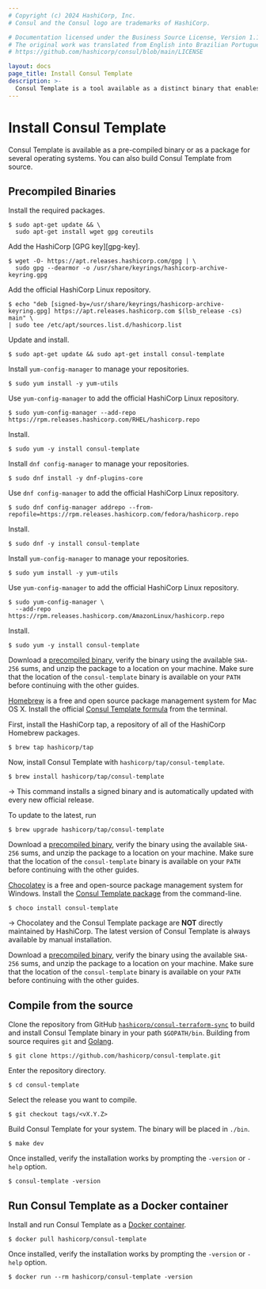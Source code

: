 ```yaml
---
# Copyright (c) 2024 HashiCorp, Inc.
# Consul and the Consul logo are trademarks of HashiCorp.

# Documentation licensed under the Business Source License, Version 1.1.
# The original work was translated from English into Brazilian Portuguese.
# https://github.com/hashicorp/consul/blob/main/LICENSE

layout: docs
page_title: Install Consul Template
description: >-
  Consul Template is a tool available as a distinct binary that enables dynamic application configuration and secrets rotation for Consul deployments based on Go templates.
---
```


# Install Consul Template

Consul Template is available as a pre-compiled binary or as a package for several operating systems. You can also build Consul Template from source.

## Precompiled Binaries

<Tabs>
<Tab heading="Linux" group="linux">

<Tabs>
<Tab heading="Ubuntu/Debian" group="ubuntu">

Install the required packages.

```shell-session
$ sudo apt-get update && \
  sudo apt-get install wget gpg coreutils
```

Add the HashiCorp [GPG key][gpg-key].

```shell-session
$ wget -O- https://apt.releases.hashicorp.com/gpg | \
  sudo gpg --dearmor -o /usr/share/keyrings/hashicorp-archive-keyring.gpg
```

Add the official HashiCorp Linux repository.

```shell-session
$ echo "deb [signed-by=/usr/share/keyrings/hashicorp-archive-keyring.gpg] https://apt.releases.hashicorp.com $(lsb_release -cs) main" \
| sudo tee /etc/apt/sources.list.d/hashicorp.list
```

Update and install.

```shell-session
$ sudo apt-get update && sudo apt-get install consul-template
```

</Tab>
<Tab heading="RHEL/CentOS" group="rhel">

Install `yum-config-manager` to manage your repositories.

```shell-session
$ sudo yum install -y yum-utils
```

Use `yum-config-manager` to add the official HashiCorp Linux repository.

```shell-session
$ sudo yum-config-manager --add-repo https://rpm.releases.hashicorp.com/RHEL/hashicorp.repo
```

Install.

```shell-session
$ sudo yum -y install consul-template
```

</Tab>
<Tab heading="Fedora" group="fedora">

Install `dnf config-manager` to manage your repositories.

```shell-session
$ sudo dnf install -y dnf-plugins-core
```

Use `dnf config-manager` to add the official HashiCorp Linux repository.

```shell-session
$ sudo dnf config-manager addrepo --from-repofile=https://rpm.releases.hashicorp.com/fedora/hashicorp.repo
```

Install.

```shell-session
$ sudo dnf -y install consul-template
```

</Tab>
<Tab heading="Amazon Linux" group="amazonlinux">

Install `yum-config-manager` to manage your repositories.

```shell-session
$ sudo yum install -y yum-utils
```

Use `yum-config-manager` to add the official HashiCorp Linux repository.

```shell-session
$ sudo yum-config-manager \
  --add-repo https://rpm.releases.hashicorp.com/AmazonLinux/hashicorp.repo
```

Install.

```shell-session
$ sudo yum -y install consul-template
```

</Tab>
<Tab heading="Manual" group="linux-manual">

Download a [precompiled binary](https://releases.hashicorp.com/consul-template/), verify the binary using the available `SHA-256` sums, and unzip the package to a location on your machine. Make sure that the location of the `consul-template` binary is available on your `PATH` before continuing with the other guides.

</Tab>
</Tabs>

</Tab>

<Tab heading="Mac" group="mac">

<Tabs>
<Tab heading="Homebrew" group="mac-homebrew">

[Homebrew](https://brew.sh) is a free and open source package management system
for Mac OS X. Install the official [Consul Template
formula](https://github.com/hashicorp/homebrew-tap) from the terminal.

First, install the HashiCorp tap, a repository of all of the HashiCorp Homebrew
packages.

```shell-session
$ brew tap hashicorp/tap
```

Now, install Consul Template with `hashicorp/tap/consul-template`.

```shell-session
$ brew install hashicorp/tap/consul-template
```

-> This command installs a signed binary and is automatically updated with
every new official release.

To update to the latest, run

```shell-session
$ brew upgrade hashicorp/tap/consul-template
```
</Tab>
<Tab heading="Manual" group="mac-manual">

Download a [precompiled binary](https://releases.hashicorp.com/consul-template/), verify the binary using the available `SHA-256` sums, and unzip the package to a location on your machine. Make sure that the location of the `consul-template` binary is available on your `PATH` before continuing with the other guides.

</Tab>
</Tabs>

</Tab>

<Tab heading="Windows" group="windows">

<Tabs>
<Tab heading="Chocolatey" group="windows-chocolatey">

[Chocolatey](https://chocolatey.org/) is a free and open-source package
management system for Windows. Install the [Consul Template
package](https://chocolatey.org/packages/consul-template) from the command-line.

```shell-session
$ choco install consul-template
```

-> Chocolatey and the Consul Template package are **NOT** directly maintained
by HashiCorp. The latest version of Consul Template is always available by manual
installation.

</Tab>
<Tab heading="Manual" group="windows-manual">

Download a [precompiled binary](https://releases.hashicorp.com/consul-template/), verify the binary using the available `SHA-256` sums, and unzip the package to a location on your machine. Make sure that the location of the `consul-template` binary is available on your `PATH` before continuing with the other guides.

</Tab>
</Tabs>

</Tab>

</Tabs>

## Compile from the source

Clone the repository from GitHub [`hashicorp/consul-terraform-sync`](https://github.com/hashicorp/consul-terraform-sync) to build and install Consul Template binary in your path `$GOPATH/bin`. Building from source requires `git` and [Golang](https://go.dev/).

```shell-session
$ git clone https://github.com/hashicorp/consul-template.git
```

Enter the repository directory.

```shell-session
$ cd consul-template
```

Select the release you want to compile.

```shell-session
$ git checkout tags/<vX.Y.Z>
```

Build Consul Template for your system. The binary will be placed in `./bin`.

```shell-session
$ make dev
```

Once installed, verify the installation works by prompting the `-version` or `-help` option.

```shell-session
$ consul-template -version
```

## Run Consul Template as a Docker container

Install and run Consul Template as a [Docker container](https://hub.docker.com/r/hashicorp/consul-template).

```shell-session
$ docker pull hashicorp/consul-template
```

Once installed, verify the installation works by prompting the `-version` or `-help` option.

```shell-session
$ docker run --rm hashicorp/consul-template -version
```
